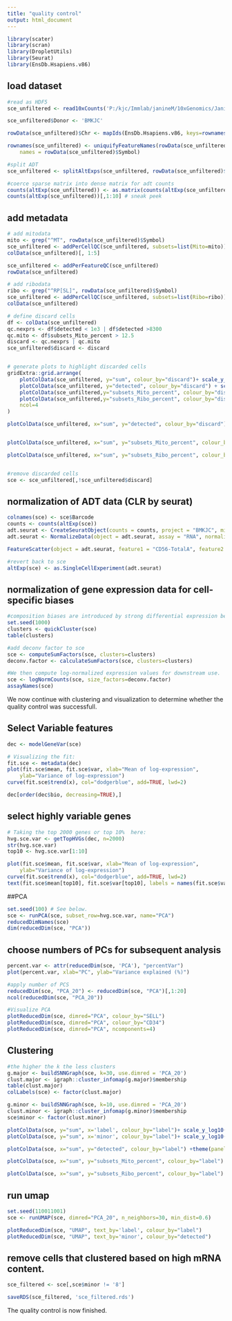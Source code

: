 ---
title: "quality control"
output: html_document
---

```{r setup, include=FALSE, warning=FALSE, message=FALSE, error=FALSE}
library(scater)
library(scran)
library(DropletUtils)
library(Seurat)
library(EnsDb.Hsapiens.v86)
```

## load dataset

```{r loaddataset}
#read as HDF5
sce_unfiltered <- read10xCounts('P:/kjc/Immlab/janineM/10xGenomics/Janine_GEX_count_7k/outs/filtered_feature_bc_matrix.h5', type='HDF5')

sce_unfiltered$Donor <- 'BMKJC'

rowData(sce_unfiltered)$Chr <- mapIds(EnsDb.Hsapiens.v86, keys=rownames(sce_unfiltered),column="SEQNAME", keytype="GENEID")

rownames(sce_unfiltered) <- uniquifyFeatureNames(rowData(sce_unfiltered)$ID,
    names = rowData(sce_unfiltered)$Symbol)

#split ADT
sce_unfiltered <- splitAltExps(sce_unfiltered, rowData(sce_unfiltered)$Type)

#coerce sparse matrix into dense matrix for adt counts
counts(altExp(sce_unfiltered)) <- as.matrix(counts(altExp(sce_unfiltered)))
counts(altExp(sce_unfiltered))[,1:10] # sneak peek
```

## add metadata
```{r}
# add mitodata
mito <- grep("^MT", rowData(sce_unfiltered)$Symbol)
sce_unfiltered <- addPerCellQC(sce_unfiltered, subsets=list(Mito=mito))
colData(sce_unfiltered)[, 1:5]

sce_unfiltered <- addPerFeatureQC(sce_unfiltered)
rowData(sce_unfiltered)

# add ribodata
ribo <- grep("^RP[SL]", rowData(sce_unfiltered)$Symbol)
sce_unfiltered <- addPerCellQC(sce_unfiltered, subsets=list(Ribo=ribo))
colData(sce_unfiltered)

# define discard cells
df <- colData(sce_unfiltered)
qc.nexprs <- df$detected < 1e3 | df$detected >8300
qc.mito <- df$subsets_Mito_percent > 12.5
discard <- qc.nexprs | qc.mito
sce_unfiltered$discard <- discard


# generate plots to highlight discarded cells
gridExtra::grid.arrange(
    plotColData(sce_unfiltered, y="sum", colour_by="discard")+ scale_y_log10() + ggtitle("Total RNA")+ylab("Total RNA"),
    plotColData(sce_unfiltered, y="detected", colour_by="discard") + scale_y_log10() + ggtitle("Total genes") +ylab("Total genes"),
    plotColData(sce_unfiltered,y="subsets_Mito_percent", colour_by="discard") + ggtitle("% Mito")+ylab("% Mito"),
    plotColData(sce_unfiltered,y="subsets_Ribo_percent", colour_by="discard") + ggtitle("% Ribo")+ylab("% Mito"),
    ncol=4
)

plotColData(sce_unfiltered, x="sum", y="detected", colour_by="discard") +theme(panel.border = element_rect(color = "grey"))+theme_bw()+scale_y_continuous(breaks = c(0, 1000, 2500, 5000, 7500, 8300, 10000), limits = c(0, 10000))+geom_hline(yintercept = c(8300,1000), linetype='dashed')+ylab("total RNA")+xlab("Genes")


plotColData(sce_unfiltered, x="sum", y="subsets_Mito_percent", colour_by="discard") +theme(panel.border = element_rect(color = "grey"))+theme_bw()+geom_hline(yintercept = 12.5, linetype = 'dashed')+scale_y_continuous(breaks = c(0, 12.5, 25, 50, 75, 100))+xlab("total RNA")+ylab("% mito")

plotColData(sce_unfiltered, x="sum", y="subsets_Ribo_percent", colour_by="discard") +theme(panel.border = element_rect(color = "grey"))+theme_bw()+xlab("total RNA")+ylab("% ribo")


#remove discarded cells
sce <- sce_unfiltered[,!sce_unfiltered$discard]

```

## normalization of ADT data (CLR by seurat)
```{r}
colnames(sce) <- sce$Barcode
counts <- counts(altExp(sce))
adt.seurat <- CreateSeuratObject(counts = counts, project = "BMKJC", min.cells = 0)            
adt.seurat <- NormalizeData(object = adt.seurat, assay = "RNA", normalization.method = "CLR")

FeatureScatter(object = adt.seurat, feature1 = "CD56-TotalA", feature2 = "CD117-TotalA", pt.size = 1)

#revert back to sce
altExp(sce) <- as.SingleCellExperiment(adt.seurat)
```

## normalization of gene expression data for cell-specific biases
```{r normalization by deconvolution}
#composition biases are introduced by strong differential expression between cell types. Use of the deconvolution size factors adjusts for these biases to improve normalization accuracy for downstream applications
set.seed(1000)
clusters <- quickCluster(sce)
table(clusters)

#add deconv factor to sce
sce <- computeSumFactors(sce, clusters=clusters)
deconv.factor <- calculateSumFactors(sce, clusters=clusters)

#We then compute log-normalized expression values for downstream use.
sce <- logNormCounts(sce, size_factors=deconv.factor)
assayNames(sce)
```

We now continue with clustering and visualization to determine whether the quality control was successfull.

## Select Variable features
```{r}
dec <- modelGeneVar(sce)

# Visualizing the fit:
fit.sce <- metadata(dec)
plot(fit.sce$mean, fit.sce$var, xlab="Mean of log-expression",
    ylab="Variance of log-expression")
curve(fit.sce$trend(x), col="dodgerblue", add=TRUE, lwd=2)

dec[order(dec$bio, decreasing=TRUE),] 

```

## select highly variable genes
```{r}
# Taking the top 2000 genes or top 10%  here:
hvg.sce.var <- getTopHVGs(dec, n=2000)
str(hvg.sce.var)
top10 <- hvg.sce.var[1:10]

plot(fit.sce$mean, fit.sce$var, xlab="Mean of log-expression",
    ylab="Variance of log-expression")
curve(fit.sce$trend(x), col="dodgerblue", add=TRUE, lwd=2)
text(fit.sce$mean[top10], fit.sce$var[top10], labels = names(fit.sce$var[top10]), adj=c(0,1), cex=0.8)

```

##PCA
```{r}
set.seed(100) # See below.
sce <- runPCA(sce, subset_row=hvg.sce.var, name="PCA")
reducedDimNames(sce)
dim(reducedDim(sce, "PCA"))
```

## choose numbers of PCs for subsequent analysis
```{r}
percent.var <- attr(reducedDim(sce, 'PCA'), "percentVar")
plot(percent.var, xlab="PC", ylab="Variance explained (%)")

#apply number of PCS
reducedDim(sce, "PCA_20") <- reducedDim(sce, "PCA")[,1:20]
ncol(reducedDim(sce, "PCA_20"))

#Visualize PCA
plotReducedDim(sce, dimred="PCA", colour_by="SELL")
plotReducedDim(sce, dimred="PCA", colour_by="CD34")
plotReducedDim(sce, dimred="PCA", ncomponents=4)
```

## Clustering
```{r}
#the higher the k the less clusters
g.major <- buildSNNGraph(sce, k=30, use.dimred = 'PCA_20')
clust.major <- igraph::cluster_infomap(g.major)$membership
table(clust.major)
colLabels(sce) <- factor(clust.major)

g.minor <- buildSNNGraph(sce, k=10, use.dimred = 'PCA_20')
clust.minor <- igraph::cluster_infomap(g.minor)$membership
sce$minor <- factor(clust.minor)

plotColData(sce, y="sum", x='label', colour_by="label")+ scale_y_log10() + ggtitle("Total RNA")+ylab("Total RNA")
plotColData(sce, y="sum", x='minor', colour_by="label")+ scale_y_log10() + ggtitle("Total RNA")+ylab("Total RNA")

plotColData(sce, x="sum", y="detected", colour_by="label") +theme(panel.border = element_rect(color = "grey"))+theme_bw()+scale_y_continuous(breaks = c(0, 1000, 2500, 5000, 7500, 8300, 10000), limits = c(0, 10000))+geom_hline(yintercept = c(8300,1000), linetype='dashed')+ylab("total RNA")+xlab("Genes")

plotColData(sce, x="sum", y="subsets_Mito_percent", colour_by="label") +theme(panel.border = element_rect(color = "grey"))+theme_bw()+geom_hline(yintercept = 12.5, linetype = 'dashed')+scale_y_continuous(breaks = c(0, 12.5, 25, 50, 75, 100))+xlab("total RNA")+ylab("% mito")

plotColData(sce, x="sum", y="subsets_Ribo_percent", colour_by="label") +theme(panel.border = element_rect(color = "grey"))+theme_bw()+xlab("total RNA")+ylab("% ribo")

```

## run umap
```{r}
set.seed(110011001)
sce <- runUMAP(sce, dimred="PCA_20", n_neighbors=30, min_dist=0.6)

plotReducedDim(sce, "UMAP", text_by='label', colour_by="label")
plotReducedDim(sce, "UMAP", text_by='minor', colour_by="detected")

```

## remove cells that clustered based on high mRNA content. 

```{r}
sce_filtered <- sce[,sce$minor != '8']

saveRDS(sce_filtered, 'sce_filtered.rds')

```

The quality control is now finished.
